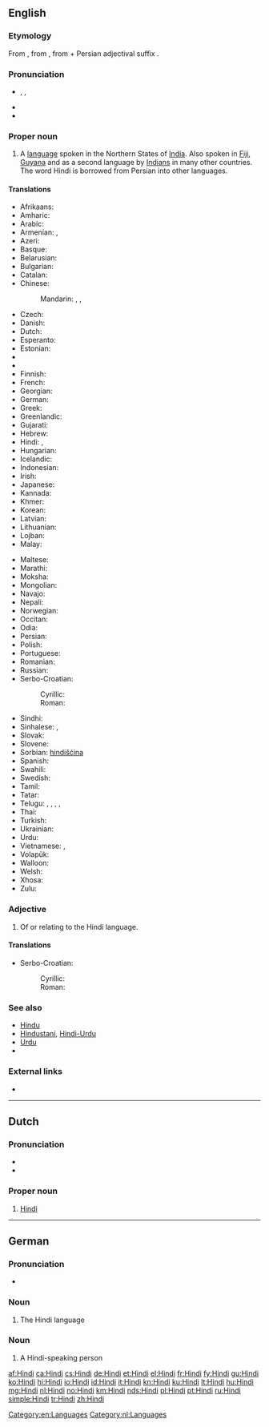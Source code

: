 {{also|hindi|hindî}}
==English==
{{wikipedia}}
{{interwiktionary|code=hi}}

===Etymology===
From {{etyl|fa|en}} {{term|هندی|lang=fa|tr=hendi}}, from {{term|هند|lang=fa|tr=hend||India}}, from {{etyl|sa|en}} {{term|सिन्धु|tr=sindhu|lang=sa}} + Persian adjectival suffix {{term|ی-|lang=fa}}.

===Pronunciation===
* {{enPR|hĭn'di}}, {{IPA|/ˈhɪndi/}}, {{X-SAMPA|/"hIndi/}}
* {{audio|en-us-Hindi.ogg|Audio (US)}}
* {{rhymes|ɪndi}}

===Proper noun===
{{en-proper noun}}

# A [[language]] spoken in the Northern States of [[India]]. Also spoken in [[Fiji]], [[Guyana]] and as a second language by [[Indian]]s in many other countries. The word Hindi is borrowed from Persian into other languages.

====Translations====
{{trans-top|language}}
* Afrikaans: {{t+|af|Hindi}}
* Amharic: {{t-|am|ሕንድኛ|tr=hindiñña|sc=Ethi}}
* Arabic: {{t+|ar|هندية|f|tr=hindīya}}
* Armenian: {{t-|hy|հինդի|tr=hindi}}, {{t-|hy|հնդկերեն|tr=hndkeren}}
* Azeri: {{t-|az|hind}}
* Basque: {{t+|eu|hindi}}
* Belarusian: {{t-|be|хіндзі|m|tr=xíndzi}} {{indecl}}
* Bulgarian: {{t-|bg|хинди|tr=hindi}}
* Catalan: {{t+|ca|hindi}}
* Chinese:
*: Mandarin: {{t-|cmn|印地語|sc=Hani}}, {{t-|cmn|印地语|tr=Yìndìyǔ|sc=Hani}}, {{t|cmn|印地文|tr=Yìndìwén|sc=Hani}}
* Czech: {{t+|cs|hindština|f}}
* Danish: {{t-|da|hindi}}
* Dutch: {{t+|nl|Hindi|n}}
* Esperanto: {{t-|eo|hinda}}
* Estonian: {{t-|et|hindi keel}}
* {{trreq|hif}}
* {{trreq|fj}}
* Finnish: {{t+|fi|hindi}}
* French: {{t+|fr|hindî}}
* Georgian: {{t-|ka|ჰინდი|tr=hindi|sc=Geor}}
* German: {{t+|de|Hindi|n}}
* Greek: {{t+|el|χίντι|tr=chíndi}}
* Greenlandic: {{t-|kl|Hindimiutut}}
* Gujarati: {{t+|gu|હિન્દી|tr=hindī|sc=Gujr}}
* Hebrew: {{t-|he|הינדית|tr=hindit}}
* Hindi: {{t+|hi|हिन्दी|f|tr=hindī}}, {{t+|hi|हिंदी|f|tr=hindī}}
* Hungarian: {{t+|hu|hindi}}
* Icelandic: {{t+|is|hindí}}
* Indonesian: {{t-|id|hindi}}
* Irish: {{t-|ga|Hiondúis|f}}
* Japanese: {{t+|ja|ヒンディー語|tr=hindii-go}}
* Kannada: {{t-|kn|ಹಿಂದೀ|tr=hindī|sc=Knda}}
* Khmer: {{t-|km|ហិណ្ឌី|sc=Khmr|tr=həndii}}
* Korean: {{t+|ko|힌디어|tr=hindi'eo|sc=Hang}}
* Latvian: {{t-|lv|hindi}}
* Lithuanian: {{t+|lt|hindi}}
* Lojban: {{t-|jbo|xindo}}
* Malay: {{t-|ms|hindi}}
{{trans-mid}}
* Maltese: {{t-|mt|Ħindi}}
* Marathi: {{t-|mr|हिन्दी|tr=hindī|sc=Deva}}
* Moksha: {{tø|mdf|хинди|tr=hindi|sc=Cyrl}}
* Mongolian: {{t-|mn|Энтхэг|tr=entxeg|sc=Cyrl}}
* Navajo: {{tø|nv|Híndoo bizaad}}
* Nepali: {{t+|ne|हिन्दी|tr=hindī|sc=Deva}}
* Norwegian: {{t+|no|hindi}}
* Occitan: {{t+|oc|indi}}
* Odia: {{t-|or|ହିନ୍ଦୀ|tr=hindī|sc=Orya}}
* Persian: {{t+|fa|هندی|tr=hendī}}
* Polish: {{t+|pl|hindi}}
* Portuguese: {{t+|pt|hindi}}
* Romanian: {{t-|ro|hindusă}}
* Russian: {{t+|ru|хинди|m|tr=xíndi}} {{qualifier|indecl}}
* Serbo-Croatian:
*: Cyrillic: {{t-|sh|хинди|m|sc=Cyrl}}
*: Roman: {{t-|sh|hindi|m}}
* Sindhi: {{t-|sd|ھندي|alt=ھِندِي|sc=sd-Arab}}
* Sinhalese: {{t+|si|හින්දි|tr=hindi|sc=Sinh}}, {{t-|si|හින්දි භාෂාව|tr=hindi bhāṣāva|sc=Sinh}}
* Slovak: {{t-|sk|hindský}}
* Slovene: {{t-|sl|hindijščina|f}}
* Sorbian: [[hindišćina]]
* Spanish: {{t+|es|hindi|m}}
* Swahili: {{t-|sw|Kihindi}}
* Swedish: {{t+|sv|hindi}}
* Tamil: {{t+|ta|ஹிந்தி|tr=hindi}}
* Tatar: {{t-|tt|хинди|tr=khindi|sc=Cyrl}}
* Telugu: {{t+|te|హిందీ}}, {{t+|te|హిందీ భాష}}, {{t-|te|హిందీ మాట్లాడు ప్రజలు}}, {{t-|te|ఉత్తరాది వారు}}, {{t-|te|ఉత్తర భారతదేశ జనాలు}}
* Thai: {{t-|th|ภาษาฮินดู|tr=phāsā-hindū}}
* Turkish: {{t+|tr|Hintçe}}
* Ukrainian: {{t-|uk|хiндi|m|tr=xíndi}} {{indecl}}
* Urdu: {{t-|ur|ہندی|f|tr=hindī|sc=ur-Arab}}
* Vietnamese: {{t+|vi|tiếng Hin-đi}}, {{t-|vi|tiếng Ấn Độ}}
* Volapük: {{t+|vo|hindiy}}
* Walloon: {{t-|wa|hindi}}
* Welsh: {{t-|cy|hindi}}
* Xhosa: {{t-|xh|isiHindi}}
* Zulu: {{t-|zu|isiHindi}}
{{trans-bottom}}

===Adjective===
{{en-adj|-}}

# Of or relating to the Hindi language.

====Translations====
{{trans-top|relating to the Hindi language}}
* Serbo-Croatian:
*: Cyrillic: {{t-|sh|хиндски|m|sc=Cyrl}}
*: Roman: {{t-|sh|hindski|m}}
{{trans-mid}}
{{trans-bottom}}

===See also===
* [[Hindu]]
* [[Hindustani]], [[Hindi-Urdu]]
* [[Urdu]]
* {{langcat}}

===External links===
* {{ISO 639|link=Ethnologue|1code=hi|code=hin}}

[[Category:en:Languages]]

----

==Dutch==

===Pronunciation===
* {{audio|Nl-Hindi.ogg|audio}}
* {{IPA|/ˈɦɪn.di/|lang=nl}}

===Proper noun===
{{nl-proper noun|n}}

# [[#English|Hindi]] {{gloss|language}}

[[Category:nl:Languages]]

----

==German==

===Pronunciation===
* {{audio|De-Hindi.ogg|audio}}

===Noun===
{{head|de|noun|g=n}}

# The Hindi language

===Noun===
{{head|de|noun|g=m}}

# A Hindi-speaking person

[[af:Hindi]]
[[ca:Hindi]]
[[cs:Hindi]]
[[de:Hindi]]
[[et:Hindi]]
[[el:Hindi]]
[[fr:Hindi]]
[[fy:Hindi]]
[[gu:Hindi]]
[[ko:Hindi]]
[[hi:Hindi]]
[[io:Hindi]]
[[id:Hindi]]
[[it:Hindi]]
[[kn:Hindi]]
[[ku:Hindi]]
[[lt:Hindi]]
[[hu:Hindi]]
[[mg:Hindi]]
[[nl:Hindi]]
[[no:Hindi]]
[[km:Hindi]]
[[nds:Hindi]]
[[pl:Hindi]]
[[pt:Hindi]]
[[ru:Hindi]]
[[simple:Hindi]]
[[tr:Hindi]]
[[zh:Hindi]]